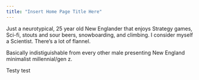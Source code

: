 ```yaml
---
title: "Insert Home Page Title Here"
---
```



Just a neurotypical, 25 year old New Englander that enjoys Strategy games, Sci-fi, stouts and sour beers, snowboarding, and climbing. I consider myself a Scientist. There's a lot of flannel. 

Basically indistiguishable from every other male presenting New England minimalist millennial/gen z. 


Testy test